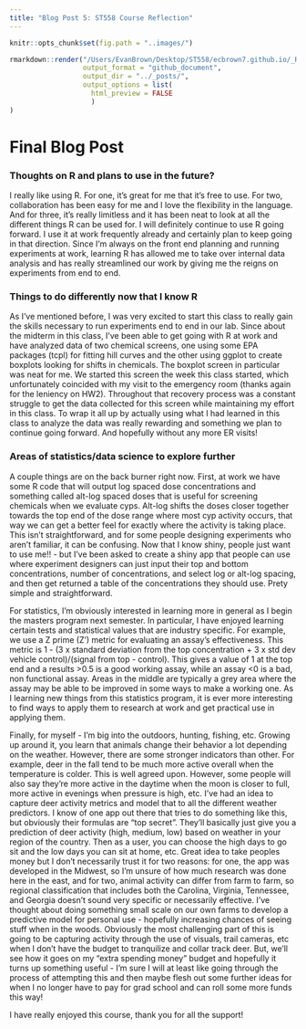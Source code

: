 ```yaml
---
title: "Blog Post 5: ST558 Course Reflection"
---
```

```r
knitr::opts_chunk$set(fig.path = "..images/")
```

``` r
rmarkdown::render("/Users/EvanBrown/Desktop/ST558/ecbrown7.github.io/_Rmd/2022-07-24-evanbrown-fifth-blog-post.Rmd", 
                  output_format = "github_document", 
                  output_dir = "../_posts/",
                  output_options = list(
                    html_preview = FALSE
                    )
)
```


# **Final Blog Post**

### Thoughts on R and plans to use in the future?

I really like using R. For one, it's great for me that it's free to use. For two, collaboration has been easy for me and I love the flexibility in the language. And for three, it's really limitless and it has been neat to look at all the different things R can be used for. I will definitely continue to use R going forward. I use it at work frequently already and certainly plan to keep going in that direction. Since I'm always on the front end planning and running experiments at work, learning R has allowed me to take over internal data analysis and has really streamlined our work by giving me the reigns on experiments from end to end. 

### Things to do differently now that I know R

As I've mentioned before, I was very excited to start this class to really gain the skills necessary to run experiments end to end in our lab. Since about the midterm in this class, I've been able to get going with R at work and have analyzed data of two chemical screens, one using some EPA packages (tcpl) for fitting hill curves and the other using ggplot to create boxplots looking for shifts in chemicals. The boxplot screen in particular was neat for me. We started this screen the week this class started, which unfortunately coincided with my visit to the emergency room (thanks again for the leniency on HW2). Throughout that recovery process was a constant struggle to get the data collected for this screen while maintaining my effort in this class. To wrap it all up by actually using what I had learned in this class to analyze the data was really rewarding and something we plan to continue going forward. And hopefully without any more ER visits!

### Areas of statistics/data science to explore further

A couple things are on the back burner right now. First, at work we have some R code that will output log spaced dose concentrations and something called alt-log spaced doses that is useful for screening chemicals when we evaluate cyps. Alt-log shifts the doses closer together towards the top end of the dose range where most cyp activity occurs, that way we can get a better feel for exactly where the activity is taking place. This isn't straightforward, and for some people designing experiments who aren't familiar, it can be confusing. Now that I know shiny, people just want to use me!! - but I've been asked to create a shiny app that people can use where experiment designers can just input their top and bottom concentrations, number of concentrations, and select log or alt-log spacing, and then get returned a table of the concentrations they should use. Prety simple and straightforward.

For statistics, I'm obviously interested in learning more in general as I begin the masters program next semester. In particular, I have enjoyed learning certain tests and statistical values that are industry specific. For example, we use a Z prime (Z') metric for evaluating an assay's effectiveness. This metric is 1 - (3 x standard deviation from the top concentration + 3 x std dev vehicle control)/(signal from top - control). This gives a value of 1 at the top end and a results >0.5 is a good working assay, while an assay <0 is a bad, non functional assay. Areas in the middle are typically a grey area where the assay may be able to be improved in some ways to make a working one. As I learning new things from this statistics program, it is ever more interesting to find ways to apply them to research at work and get practical use in applying them. 

Finally, for myself - I'm big into the outdoors, hunting, fishing, etc. Growing up around it, you learn that animals change their behavior a lot depending on the weather. However, there are some stronger indicators than other. For example, deer in the fall tend to be much more active overall when the temperature is colder. This is well agreed upon. However, some people will also say they're more active in the daytime when the moon is closer to full, more active in evenings when pressure is high, etc. I've had an idea to capture deer activity metrics and model that to all the different weather predictors. I know of one app out there that tries to do something like this, but obviously their formulas are "top secret". They'll basically just give you a prediction of deer activity (high, medium, low) based on weather in your region of the country. Then as a user, you can choose the high days to go sit and the low days you can sit at home, etc. Great idea to take peoples money but I don't necessarily trust it for two reasons: for one, the app was developed in the Midwest, so I'm unsure of how much research was done here in the east, and for two, animal activity can differ from farm to farm, so regional classification that includes both the Carolina, Virginia, Tennessee, and Georgia doesn't sound very specific or necessarily effective. I've thought about doing something small scale on our own farms to develop a predictive model for personal use - hopefully increasing chances of seeing stuff when in the woods. Obviously the most challenging part of this is going to be capturing activity through the use of visuals, trail cameras, etc when I don't have the budget to tranquilize and collar track deer. But, we'll see how it goes on my "extra spending money" budget and hopefully it turns up something useful - I'm sure I will at least like going through the process of attempting this and then maybe flesh out some further ideas for when I no longer have to pay for grad school and can roll some more funds this way!

I have really enjoyed this course, thank you for all the support!

